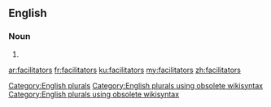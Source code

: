 ==English==

===Noun===
{{head|en}}

# {{plural of|facilitator}}

[[Category:English plurals]][[Category:English plurals using obsolete wikisyntax]][[Category:English plurals using obsolete wikisyntax]]

[[ar:facilitators]]
[[fr:facilitators]]
[[ku:facilitators]]
[[my:facilitators]]
[[zh:facilitators]]